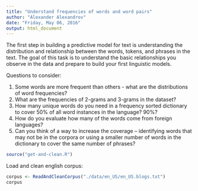 ```yaml
---
title: "Understand frequencies of words and word pairs"
author: "Alexander Alexandrov"
date: "Friday, May 06, 2016"
output: html_document
---
```


The first step in building a predictive model for text is understanding the distribution and relationship between the words, tokens, and phrases in the text. The goal of this task is to understand the basic relationships you observe in the data and prepare to build your first linguistic models.

Questions to consider:

1. Some words are more frequent than others - what are the distributions of word frequencies?
2. What are the frequencies of 2-grams and 3-grams in the dataset?
3. How many unique words do you need in a frequency sorted dictionary to cover 50% of all word instances in the language? 90%?
4. How do you evaluate how many of the words come from foreign languages?
5. Can you think of a way to increase the coverage -- identifying words that may not be in the corpora or using a smaller number of words in the dictionary to cover the same number of phrases?

```r
source("get-and-clean.R")
```

Load and clean english corpus:
```r
corpus <- ReadAndCleanCorpus("./data/en_US/en_US.blogs.txt")
corpus
```
